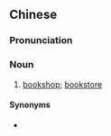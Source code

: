 {{also|书铺}}
==Chinese==
{{zh-forms|s=书铺|t2=書舖}}

===Pronunciation===
{{zh-pron
|m=shūpù
|c=syu1 pou3,syu1 pou3-2
|mc=1,3
|cat=n
}}

===Noun===
{{zh-noun}}

# [[bookshop]]; [[bookstore]]

====Synonyms====
* {{zh-l|書店}}